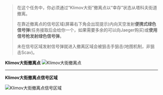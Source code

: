 > 在这个任务中，你必须通过“Klimov大街”撤离点以“幸存”状态从塔科夫街道撤离。
>
> 在靠近撤离点的信号区域(屏幕右下角会出现提示)内向天空发射<font className="text-green">**便携式绿色信号弹**</font>(任务接取后会给你一个，如果需要多余的可以向Jaeger购买)或<font className="text-green">**使用信号枪发射绿色信号弹**</font>。
>
> <font className="text-red">
>   未在信号区域发射信号弹就进入撤离区域会被狙击手狙击(地图机制，非狙击Scav)。
> </font>

**Klimov大街撤离点**
![Klimov大街撤离点](/tarkov/images/guides/cease-fire/55d10dd7-fb9c-4cac-8f28-4d5fe57fb78c.webp "Klimov大街撤离点")

---

**Klimov大街撤离点信号区域**

![Klimov大街撤离点信号区域](/tarkov/images/guides/cease-fire/c5cf0273-f8c4-4994-9ce3-6ae7d8a26b3c.webp "Klimov大街撤离点信号区域")
